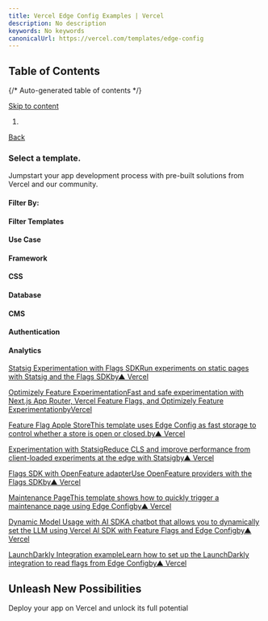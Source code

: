 ```yaml
---
title: Vercel Edge Config Examples | Vercel
description: No description
keywords: No keywords
canonicalUrl: https://vercel.com/templates/edge-config
---
```


## Table of Contents

{/* Auto-generated table of contents */}

[Skip to content](#geist-skip-)

1. [](/home)

[Back](/new)

### Select a template.

Jumpstart your app development process with pre-built solutions from Vercel and our community.

#### Filter By:

#### Filter Templates

#### Use Case

#### Framework

#### CSS

#### Database

#### CMS

#### Authentication

#### Analytics

[Statsig Experimentation with Flags SDKRun experiments on static pages with Statsig and the Flags SDKby▲ Vercel](/new/templates/next.js/statsig-experimentation-with-flags-sdk)

[Optimizely Feature ExperimentationFast and safe experimentation with Next.js App Router, Vercel Feature Flags, and Optimizely Feature ExperimentationbyVercel](/new/templates/next.js/optimizely-feature-experimentation)

[Feature Flag Apple StoreThis template uses Edge Config as fast storage to control whether a store is open or closed.by▲ Vercel](/new/templates/next.js/feature-flag-apple-store)

[Experimentation with StatsigReduce CLS and improve performance from client-loaded experiments at the edge with Statsigby▲ Vercel](/new/templates/next.js/ab-testing-statsig)

[Flags SDK with OpenFeature adapterUse OpenFeature providers with the Flags SDKby▲ Vercel](/new/templates/next.js/flags-sdk-openfeature)

[Maintenance PageThis template shows how to quickly trigger a maintenance page using Edge Configby▲ Vercel](/new/templates/next.js/maintenance-page)

[Dynamic Model Usage with AI SDKA chatbot that allows you to dynamically set the LLM using Vercel AI SDK with Feature Flags and Edge Configby▲ Vercel](/new/templates/next.js/ai-sdk-feature-flags-edge-config)

[LaunchDarkly Integration exampleLearn how to set up the LaunchDarkly integration to read flags from Edge Configby▲ Vercel](/new/templates/next.js/feature-flag-launchdarkly)

## Unleash New Possibilities

Deploy your app on Vercel and unlock its full potential